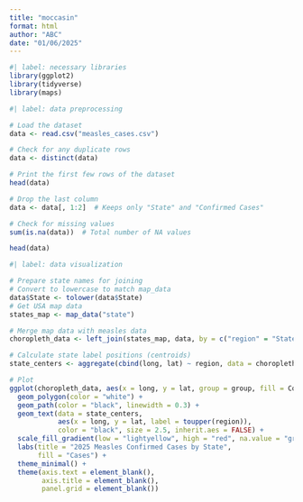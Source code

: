 ```yaml
---
title: "moccasin"
format: html
author: "ABC"
date: "01/06/2025"
---
```


```r
#| label: necessary libraries
library(ggplot2)
library(tidyverse)
library(maps)
```

```r
#| label: data preprocessing

# Load the dataset
data <- read.csv("measles_cases.csv")

# Check for any duplicate rows
data <- distinct(data)

# Print the first few rows of the dataset
head(data)

# Drop the last column
data <- data[, 1:2]  # Keeps only "State" and "Confirmed Cases"

# Check for missing values
sum(is.na(data))  # Total number of NA values

head(data)
```

```r
#| label: data visualization

# Prepare state names for joining
# Convert to lowercase to match map_data
data$State <- tolower(data$State)
# Get USA map data
states_map <- map_data("state")

# Merge map data with measles data
choropleth_data <- left_join(states_map, data, by = c("region" = "State"))

# Calculate state label positions (centroids)
state_centers <- aggregate(cbind(long, lat) ~ region, data = choropleth_data, FUN = function(x) mean(range(x)))

# Plot
ggplot(choropleth_data, aes(x = long, y = lat, group = group, fill = Confirmed.Cases)) +
  geom_polygon(color = "white") +
  geom_path(color = "black", linewidth = 0.3) +
  geom_text(data = state_centers,
            aes(x = long, y = lat, label = toupper(region)),
            color = "black", size = 2.5, inherit.aes = FALSE) +
  scale_fill_gradient(low = "lightyellow", high = "red", na.value = "grey90") +
  labs(title = "2025 Measles Confirmed Cases by State",
       fill = "Cases") +
  theme_minimal() +
  theme(axis.text = element_blank(),
        axis.title = element_blank(),
        panel.grid = element_blank())
```